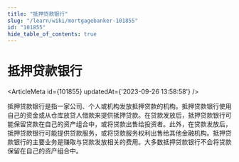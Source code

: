 ```yaml
---
title: "抵押贷款银行"
slug: "/learn/wiki/mortgagebanker-101855"
id: "101855"
hide_table_of_contents: true
---
```



# 抵押贷款银行

<ArticleMeta id={101855} updatedAt={'2023-09-26 13:58:58'} />
<div className='border-solid border-b border-t-0 my-4 border-[var(--ifm-color-gray-300)]' />

抵押贷款银行是指一家公司、个人或机构发放抵押贷款的机构。抵押贷款银行使用自己的资金或从仓库放贷人借款来提供抵押贷款。在贷款发放后，抵押贷款银行可能保留贷款在自己的资产组合中，或将贷款出售给投资者。此外，在贷款发放后，抵押贷款银行可能提供贷款服务，或将贷款服务权利出售给其他金融机构。抵押贷款银行的主要业务是赚取与贷款发放相关的费用。大多数抵押贷款银行不会将贷款保留在自己的资产组合中。
